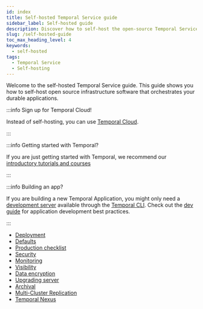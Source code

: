 ```yaml
---
id: index
title: Self-hosted Temporal Service guide
sidebar_label: Self-hosted guide
description: Discover how to self-host the open-source Temporal Service to orchestrate durable applications, or consider using Temporal Cloud for ease of use. Start with our tutorials and dev guide.
slug: /self-hosted-guide
toc_max_heading_level: 4
keywords:
  - self-hosted
tags:
  - Temporal Service
  - Self-hosting
---
```


Welcome to the self-hosted Temporal Service guide.
This guide shows you how to self-host open source infrastructure software that orchestrates your durable applications.

:::info Sign up for Temporal Cloud!

Instead of self-hosting, you can use [Temporal Cloud](/cloud).

:::

:::info Getting started with Temporal?

If you are just getting started with Temporal, we recommend our [introductory tutorials and courses](https://learn.temporal.io)

:::

:::info Building an app?

If you are building a new Temporal Application, you might only need a [development server](/cli#start-dev-server) available through the [Temporal CLI](/cli).
Check out the [dev guide](/develop) for application development best practices.

:::

- [Deployment](/self-hosted-guide/deployment)
- [Defaults](/self-hosted-guide/defaults)
- [Production checklist](/self-hosted-guide/production-checklist)
- [Security](/self-hosted-guide/security)
- [Monitoring](/self-hosted-guide/monitoring)
- [Visibility](/self-hosted-guide/visibility)
- [Data encryption](/production-deployment/data-encryption)
- [Upgrading server](/self-hosted-guide/upgrade-server#upgrade-server)
- [Archival](/self-hosted-guide/archival)
- [Multi-Cluster Replication](/self-hosted-guide/multi-cluster-replication)
- [Temporal Nexus](/production-deployment/self-hosted-guide/nexus)
